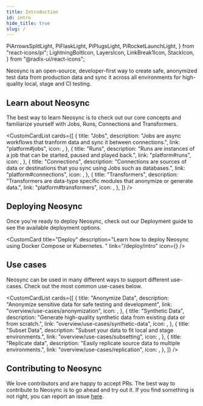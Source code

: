 ```yaml
---
title: Introduction
id: intro
hide_title: true
slug: /
---
```


  PiArrowsSplitLight,
  PiFlaskLight,
  PiPlugsLight,
  PiRocketLaunchLight,
} from "react-icons/pi";
  LightningBoltIcon,
  LayersIcon,
  LinkBreak1Icon,
  StackIcon,
} from "@radix-ui/react-icons";

<DocPageHeader title="Welcome to the Neosync Docs" />

Neosync is an open-source, developer-first way to create safe, anonymized test data from production data and sync it across all environments for high-quality local, stage and CI testing.

<HeroImage />

## Learn about Neosync

The best way to learn Neosync is to check out our core concepts and familiarize yourself with Jobs, Runs, Connections and Transformers.

<CustomCardList
  cards={[
    {
      title: "Jobs",
      description:
        "Jobs are async workflows that tranform data and sync it between connections.",
      link: "platform#jobs",
      icon: <StackIcon />,
    },
    {
      title: "Runs",
      description:
        "Runs are instances of a job that can be started, paused and played back.",
      link: "platform#runs",
      icon: <LayersIcon />,
    },
    {
      title: "Connections",
      description:
        "Connections are sources of data or destinations that you sync using Jobs such as databases.",
      link: "platform#connections",
      icon: <PiPlugsLight />,
    },
    {
      title: "Transformers",
      description:
        "Transformers are data-type specific modules that anonymize or generate data.",
      link: "platform#transformers",
      icon: <LightningBoltIcon />,
    },
  ]}
/>

## Deploying Neosync

Once you're ready to deploy Neosync, check out our Deployment guide to see the available deployment options.

<CustomCard
  title="Deploy"
  description="Learn how to deploy Neosync using Docker Compose or Kubernetes. "
  link="/deploy/intro"
  icon={<PiRocketLaunchLight />}
/>

## Use cases

Neosync can be used in many different ways to support different use-cases. Check out the most common use-cases below.

<CustomCardList
  cards={[
    {
      title: "Anonymize Data",
      description: "Anonymize sensitive data for safe testing and development",
      link: "overview/use-cases/anonymization",
      icon: <LinkBreak1Icon />,
    },
    {
      title: "Synthetic Data",
      description:
        "Generate high-quality synthetic data from existing data or from scratch.",
      link: "overview/use-cases/synthetic-data",
      icon: <PiFlaskLight />,
    },
    {
      title: "Subset Data",
      description: "Subset your data to fit local and stage environments.",
      link: "overview/use-cases/subsetting",
      icon: <BsFunnel />,
    },
    {
      title: "Replicate data",
      description: "Easily replicate source data to multiple environments.",
      link: "overview/use-cases/replication",
      icon: <PiArrowsSplitLight />,
    },
  ]}
/>

## Contributing to Neosync

We love contributors and are happy to accept PRs. The best way to contribute to Neosync is to go ahead and try out it. If you find something is not right, you can report an issue [here](https://github.com/nucleuscloud/neosync/issues/new?assignees=&labels=bug&template=bug_report.md).
